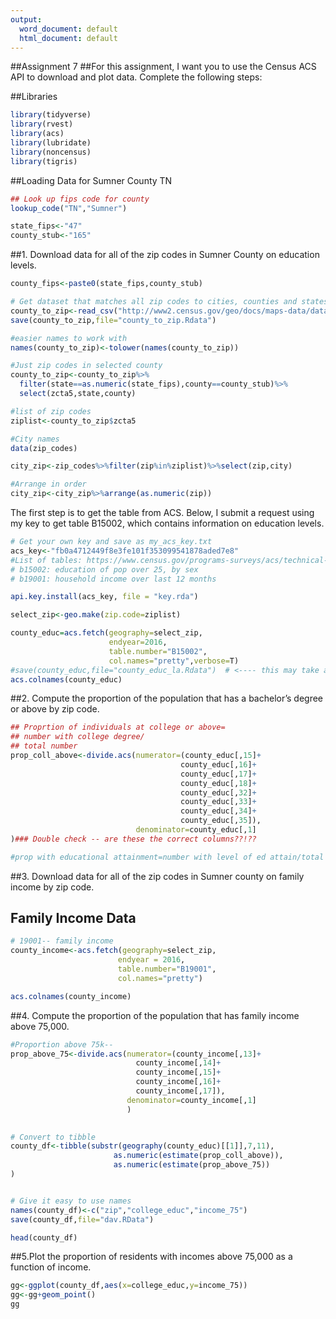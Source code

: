 ---
output:
  word_document: default
  html_document: default
---
##Assignment 7
##For this assignment, I want you to use the Census ACS API to download and plot data. Complete the following steps:

##Libraries

```{r}
library(tidyverse)
library(rvest)
library(acs)
library(lubridate)
library(noncensus)
library(tigris)
```

##Loading Data for Sumner County TN
```{r}
## Look up fips code for county
lookup_code("TN","Sumner") 

state_fips<-"47"
county_stub<-"165"
```

##1. Download data for all of the zip codes in Sumner County on education levels.


```{r}
county_fips<-paste0(state_fips,county_stub)
```

```{r}
# Get dataset that matches all zip codes to cities, counties and states. 
county_to_zip<-read_csv("http://www2.census.gov/geo/docs/maps-data/data/rel/zcta_county_rel_10.txt")
save(county_to_zip,file="county_to_zip.Rdata")

#easier names to work with
names(county_to_zip)<-tolower(names(county_to_zip))

#Just zip codes in selected county
county_to_zip<-county_to_zip%>%
  filter(state==as.numeric(state_fips),county==county_stub)%>%
  select(zcta5,state,county)

#list of zip codes
ziplist<-county_to_zip$zcta5

#City names
data(zip_codes)

city_zip<-zip_codes%>%filter(zip%in%ziplist)%>%select(zip,city)

#Arrange in order
city_zip<-city_zip%>%arrange(as.numeric(zip))
```

The first step is to get the table from ACS. Below, I submit a request using my key to get table B15002, which contains information on education levels. 

```{r}
# Get your own key and save as my_acs_key.txt
acs_key<-"fb0a4712449f8e3fe101f353099541878aded7e8"
#List of tables: https://www.census.gov/programs-surveys/acs/technical-documentation/summary-file-documentation.html under, 1-year appendices
# b15002: education of pop over 25, by sex 
# b19001: household income over last 12 months

api.key.install(acs_key, file = "key.rda")

select_zip<-geo.make(zip.code=ziplist)

county_educ=acs.fetch(geography=select_zip,
                      endyear=2016,
                      table.number="B15002",
                      col.names="pretty",verbose=T)
#save(county_educ,file="county_educ_la.Rdata")  # <---- this may take a long time :(
acs.colnames(county_educ)
```



##2. Compute the proportion of the population that has a bachelor's degree or above by zip code.

```{r}
## Proprtion of individuals at college or above=
## number with college degree/
## total number
prop_coll_above<-divide.acs(numerator=(county_educ[,15]+
                                      county_educ[,16]+
                                      county_educ[,17]+
                                      county_educ[,18]+
                                      county_educ[,32]+
                                      county_educ[,33]+
                                      county_educ[,34]+
                                      county_educ[,35]),
                            denominator=county_educ[,1]
)### Double check -- are these the correct columns??!??

#prop with educational attainment=number with level of ed attain/total pop
```




##3. Download data for all of the zip codes in Sumner county on family income by zip code.

## Family Income Data
```{r}

# 19001-- family income           
county_income<-acs.fetch(geography=select_zip, 
                        endyear = 2016,
                        table.number="B19001", 
                        col.names="pretty")

acs.colnames(county_income)


```


##4. Compute the proportion of the population that has family income above 75,000.

```{r}
#Proportion above 75k-- 
prop_above_75<-divide.acs(numerator=(county_income[,13]+
                            county_income[,14]+
                            county_income[,15]+
                            county_income[,16]+
                            county_income[,17]),
                          denominator=county_income[,1]
                          )

                          
# Convert to tibble
county_df<-tibble(substr(geography(county_educ)[[1]],7,11),
                       as.numeric(estimate(prop_coll_above)),
                       as.numeric(estimate(prop_above_75))
)


# Give it easy to use names
names(county_df)<-c("zip","college_educ","income_75")
save(county_df,file="dav.RData")

head(county_df)

```


##5.Plot the proportion of residents with incomes above 75,000 as a function of income.


```{r}

gg<-ggplot(county_df,aes(x=college_educ,y=income_75))
gg<-gg+geom_point()
gg

```





